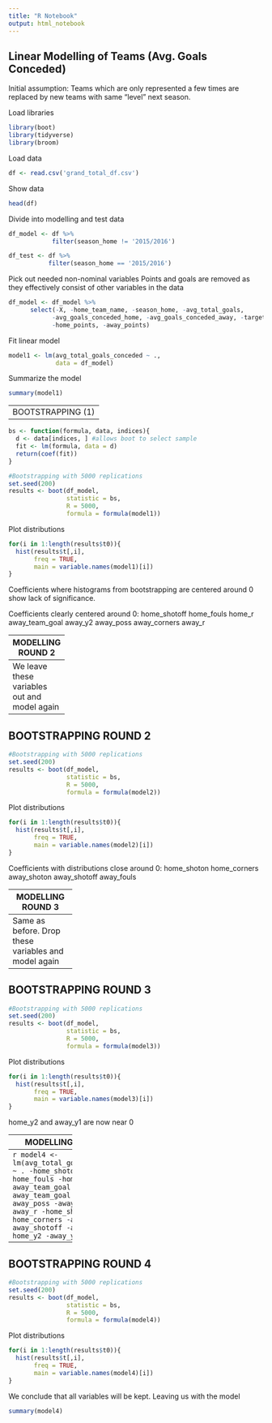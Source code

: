 ```yaml
---
title: "R Notebook"
output: html_notebook
---
```


Linear Modelling of Teams (Avg. Goals Conceded)
----------------------------
Initial assumption:
Teams which are only represented a few times are replaced by new teams with same "level" next season.


Load libraries
```r
library(boot)
library(tidyverse)
library(broom)
```

Load data
```r
df <- read.csv('grand_total_df.csv')
```



Show data
```r
head(df)
```

Divide into modelling and test data
```r
df_model <- df %>% 
            filter(season_home != '2015/2016')

df_test <- df %>% 
           filter(season_home == '2015/2016')
```


Pick out needed non-nominal variables
Points and goals are removed as they effectively consist of other variables in the data
```r
df_model <- df_model %>% 
      select(-X, -home_team_name, -season_home, -avg_total_goals, 
            -avg_goals_conceded_home, -avg_goals_conceded_away, -target_variable,
            -home_points, -away_points)
```


Fit linear model
```r
model1 <- lm(avg_total_goals_conceded ~ .,
             data = df_model)
```

Summarize the model
```r
summary(model1)
```


------
BOOTSTRAPPING (1)
------

```r
bs <- function(formula, data, indices){
  d <- data[indices, ] #allows boot to select sample
  fit <- lm(formula, data = d)
  return(coef(fit))
}

#Bootstrapping with 5000 replications
set.seed(200)
results <- boot(df_model, 
                statistic = bs,
                R = 5000,
                formula = formula(model1))
```


Plot distributions
```r

for(i in 1:length(results$t0)){
  hist(results$t[,i], 
       freq = TRUE,
       main = variable.names(model1)[i])
}
```

Coefficients where histograms from bootstrapping are centered around 0 show lack of significance.

Coefficients clearly centered around 0:
home_shotoff
home_fouls
home_r
away_team_goal
away_y2
away_poss
away_corners
away_r

---------------
MODELLING ROUND 2
---------------
We leave these variables out and model again
```r
model2 <- lm(avg_total_goals_conceded ~ . -home_shotoff -home_fouls -home_r -away_team_goal
                                          -away_team_goal -away_y2 -away_poss -away_corners -away_r,
             df_model)
```


--------------
BOOTSTRAPPING ROUND 2
--------------

```r
#Bootstrapping with 5000 replications
set.seed(200)
results <- boot(df_model, 
                statistic = bs,
                R = 5000,
                formula = formula(model2))
```


Plot distributions
```r
for(i in 1:length(results$t0)){
  hist(results$t[,i], 
       freq = TRUE,
       main = variable.names(model2)[i])
}
```

Coefficients with distributions close around 0:
home_shoton
home_corners
away_shoton
away_shotoff
away_fouls


-----------------
MODELLING ROUND 3
-----------------
Same as before. Drop these variables and model again
```r
model3 <- lm(avg_total_goals_conceded ~ . -home_shotoff -home_fouls -home_r -away_team_goal
                                          -away_team_goal -away_y2 -away_poss -away_corners -away_r
                                          -home_shoton -home_corners -away_shoton - away_shotoff -away_fouls,
             df_model)
```


---------------------
BOOTSTRAPPING ROUND 3
---------------------
```r
#Bootstrapping with 5000 replications
set.seed(200)
results <- boot(df_model, 
                statistic = bs,
                R = 5000,
                formula = formula(model3))
```


Plot distributions
```r
for(i in 1:length(results$t0)){
  hist(results$t[,i], 
       freq = TRUE,
       main = variable.names(model3)[i])
}
```

home_y2 and away_y1 are now near 0

-----------------
MODELLING ROUND 4
-----------------
```r
model4 <- lm(avg_total_goals_conceded ~ . -home_shotoff -home_fouls -home_r -away_team_goal
                                          -away_team_goal -away_y2 -away_poss -away_corners -away_r
                                          -home_shoton -home_corners -away_shoton - away_shotoff -away_fouls
                                          -home_y2 -away_y1,
             df_model)
```


---------------------
BOOTSTRAPPING ROUND 4
---------------------
```r
#Bootstrapping with 5000 replications
set.seed(200)
results <- boot(df_model, 
                statistic = bs,
                R = 5000,
                formula = formula(model4))
```


Plot distributions
```r
for(i in 1:length(results$t0)){
  hist(results$t[,i], 
       freq = TRUE,
       main = variable.names(model4)[i])
}
```


We conclude that all variables will be kept. 
Leaving us with the model
```r
summary(model4)
```
